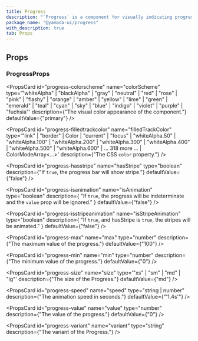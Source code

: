 ```yaml
---
title: Progress
description: "`Progress` is a component for visually indicating progress."
package_name: "@yamada-ui/progress"
with_description: true
tab: Props
---
```


## Props

### ProgressProps

<PropsCard
  id="progress-colorscheme"
  name="colorScheme"
  type='"whiteAlpha" | "blackAlpha" | "gray" | "neutral" | "red" | "rose" | "pink" | "flashy" | "orange" | "amber" | "yellow" | "lime" | "green" | "emerald" | "teal" | "cyan" | "sky" | "blue" | "indigo" | "violet" | "purple" | "fuchsia"'
  description={"The visual color appearance of the component."}
  defaultValue={"primary"}
/>

<PropsCard
  id="progress-filledtrackcolor"
  name="filledTrackColor"
  type='"link" | "border" | Color | "current" | "focus" | "whiteAlpha.50" | "whiteAlpha.100" | "whiteAlpha.200" | "whiteAlpha.300" | "whiteAlpha.400" | "whiteAlpha.500" | "whiteAlpha.600" | ... 318 more ... | ColorModeArray<...>'
  description={"The CSS `color` property."}
/>

<PropsCard
  id="progress-hasstripe"
  name="hasStripe"
  type="boolean"
  description={"If `true`, the progress bar will show stripe."}
  defaultValue={"false"}
/>

<PropsCard
  id="progress-isanimation"
  name="isAnimation"
  type="boolean"
  description={
    "If `true`, the progress will be indeterminate and the `value` prop will be ignored."
  }
  defaultValue={"false"}
/>

<PropsCard
  id="progress-isstripeanimation"
  name="isStripeAnimation"
  type="boolean"
  description={
    "If `true`, and hasStripe is `true`, the stripes will be animated."
  }
  defaultValue={"false"}
/>

<PropsCard
  id="progress-max"
  name="max"
  type="number"
  description={"The maximum value of the progress."}
  defaultValue={"100"}
/>

<PropsCard
  id="progress-min"
  name="min"
  type="number"
  description={"The minimum value of the progress."}
  defaultValue={"0"}
/>

<PropsCard
  id="progress-size"
  name="size"
  type='"xs" | "sm" | "md" | "lg"'
  description={"The size of the Progress."}
  defaultValue={"md"}
/>

<PropsCard
  id="progress-speed"
  name="speed"
  type="string | number"
  description={"The animation speed in seconds."}
  defaultValue={"'1.4s'"}
/>

<PropsCard
  id="progress-value"
  name="value"
  type="number"
  description={"The value of the progress."}
  defaultValue={"0"}
/>

<PropsCard
  id="progress-variant"
  name="variant"
  type="string"
  description={"The variant of the Progress."}
/>
